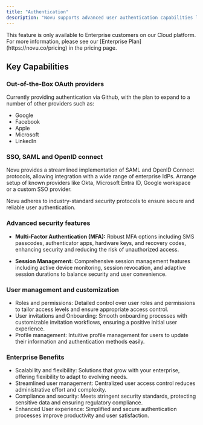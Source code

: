 ```yaml
---
title: "Authentication"
description: "Novu supports advanced user authentication capabilities like OAuth, SSO, MFA and more, providing enterprise customers with a robust, secure, and user-friendly authentication solution."
---
```


<Note>
This feature is only available to Enterprise customers on our Cloud platform. For more information, please see our [Enterprise Plan](https://novu.co/pricing) in the pricing page.
</Note>

## Key Capabilities

### Out-of-the-Box OAuth providers

Currently providing authentication via Github, with the plan to expand to a number of other providers such as:
- Google
- Facebook
- Apple
- Microsoft
- LinkedIn

### SSO, SAML and OpenID connect

Novu provides a streamlined implementation of SAML and OpenID Connect protocols, allowing integration with a wide range of enterprise IdPs. Arrange setup of known providers like Okta, Microsoft Entra ID, Google workspace or a custom SSO provider. 

Novu adheres to industry-standard security protocols to ensure secure and reliable user authentication.

### Advanced security features

- **Multi-Factor Authentication (MFA):** Robust MFA options including SMS passcodes, authenticator apps, hardware keys, and recovery codes, enhancing security and reducing the risk of unauthorized access.

- **Session Management:** Comprehensive session management features including active device monitoring, session revocation, and adaptive session durations to balance security and user convenience.

### User management and customization

- Roles and permissions: Detailed control over user roles and permissions to tailor access levels and ensure appropriate access control.
- User invitations and Onboarding: Smooth onboarding processes with customizable invitation workflows, ensuring a positive initial user experience.
- Profile management: Intuitive profile management for users to update their information and authentication methods easily.

### Enterprise Benefits

- Scalability and flexibility: Solutions that grow with your enterprise, offering flexibility to adapt to evolving needs.
- Streamlined user management: Centralized user access control reduces administrative effort and complexity.
- Compliance and security: Meets stringent security standards, protecting sensitive data and ensuring regulatory compliance.
- Enhanced User experience: Simplified and secure authentication processes improve productivity and user satisfaction.